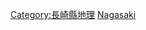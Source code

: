 {{日本行政區劃分類導航|山峰}}
{{Commonscat|Mountains of Nagasaki prefecture}}

[[Category:長崎縣地理|Category:長崎縣地理]]
[[Category:日本各都道府縣山峰|Nagasaki]]